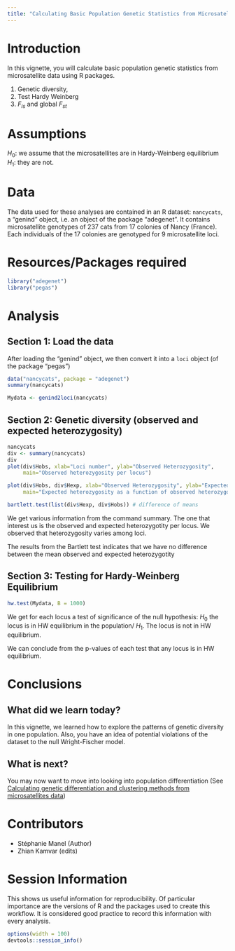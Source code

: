```yaml
---
title: "Calculating Basic Population Genetic Statistics from Microsatellite Data"
---
```


# Introduction

In this vignette, you will calculate basic population genetic statistics from microsatellite data using R packages. 

1. Genetic diversity,
2. Test Hardy Weinberg 
3. $F_{is}$ and global $F_{st}$

# Assumptions

$H_0$: we assume that the microsatellites are in Hardy-Weinberg equilibrium
$H_1$: they are not.



# Data

The data used for these analyses are contained in an R dataset: `nancycats`, a "genind" object, i.e. an object of the package "adegenet".
It contains microsatellite genotypes of 237 cats from 17 colonies of Nancy (France). Each individuals of the 17 colonies are genotyped for 9 microsatellite loci.  


# Resources/Packages required

```r
library("adegenet")
library("pegas")
```

# Analysis

## Section 1: Load the data

After loading the "genind" object, we then convert it into a `loci` object (of the package "pegas")

```r
data("nancycats", package = "adegenet")  
summary(nancycats)
```


```r
Mydata <- genind2loci(nancycats)
```


## Section 2: Genetic diversity (observed and expected heterozygosity)   


```r
nancycats  
div <- summary(nancycats)
div
plot(div$Hobs, xlab="Loci number", ylab="Observed Heterozygosity", 
	 main="Observed heterozygosity per locus")

plot(div$Hobs, div$Hexp, xlab="Observed Heterozygosity", ylab="Expected Heterozygosity", 
     main="Expected heterozygosity as a function of observed heterozygosity per locus")

bartlett.test(list(div$Hexp, div$Hobs)) # difference of means 
```

We get various information from the command summary. 
The one that interest us is the observed and expected heterozygotity per locus.
We observed that heterozygosity varies among loci.

The results from the Bartlett test indicates that we have no difference between the mean observed and expected heterozygotity

## Section 3: Testing for Hardy-Weinberg Equilibrium

```r
hw.test(Mydata, B = 1000)
```

We get for each locus a test of significance of the null hypothesis: $H_0$ the
locus is in HW equilibrium in the population/ $H_1$. The locus is not in HW equilibrium.

We can conclude from the p-values of each test that any locus is in HW equilibrium.

# Conclusions

## What did we learn today?

In this vignette, we learned how to explore the patterns of genetic diversity in one population.
Also, you have an idea of potential violations of the dataset to the null Wright-Fischer model.

## What is next?

You may now want to move into looking into population differentiation (See [Calculating genetic differentiation and clustering methods from microsatellites data](2015-12-15-microsatellite-differentiation.html))


# Contributors

- Stéphanie Manel (Author)
- Zhian Kamvar (edits)
 

# Session Information

This shows us useful information for reproducibility. Of particular importance are the versions of R and the packages used to create this workflow. It is considered good practice to record this information with every analysis.

```r
options(width = 100)
devtools::session_info()
```



